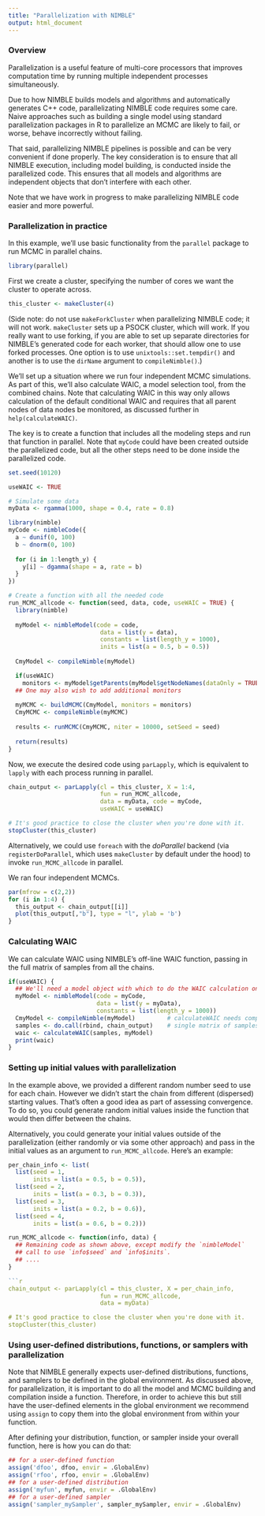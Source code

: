 ```yaml
---
title: "Parallelization with NIMBLE"
output: html_document
---
```


### Overview

Parallelization is a useful feature of multi-core processors that improves computation time by running multiple independent processes simultaneously.

Due to how NIMBLE builds models and algorithms and automatically generates C++ code, parallelizating NIMBLE code requires some care. Naive approaches such as building a single model using standard parallelization packages in R to parallelize an MCMC are likely to fail, or worse, behave incorrectly without failing.

That said, parallelizing NIMBLE pipelines is possible and can be very convenient if done properly. The key consideration is to ensure that all NIMBLE execution, including model building, is conducted inside the parallelized code. This ensures that all models and algorithms are independent objects that don't interfere with each other.

Note that we have work in progress to make parallelizing NIMBLE code easier and more powerful.

### Parallelization in practice

In this example, we'll use basic functionality from the  `parallel` package to run MCMC in parallel chains.

```r
library(parallel)
```

First we create a cluster, specifying the number of cores we want the cluster to operate across.


```r
this_cluster <- makeCluster(4)
```

(Side note: do not use `makeForkCluster` when parallelizing NIMBLE code; it will not work. `makeCluster` sets up a PSOCK cluster, which will work. If you really want to use forking, if you are able to set up separate directories for NIMBLE's generated code for each worker, that should allow one to use forked processes. One option is to use `unixtools::set.tempdir()` and another is to use the `dirName` argument to `compileNimble()`.)

We'll set up a situation where we run four independent MCMC simulations.
As part of this, we'll also calculate WAIC, a model selection tool, from the combined chains. Note that calculating WAIC in this way only allows calculation of the default conditional WAIC and requires that all parent nodes of data nodes be monitored, as discussed further in `help(calculateWAIC)`. 

The key is to create a function that includes all the modeling steps and run that function in parallel. Note that `myCode` could have been created outside the parallelized code, but all the other steps need to be done inside the parallelized code.

```r
set.seed(10120)

useWAIC <- TRUE

# Simulate some data
myData <- rgamma(1000, shape = 0.4, rate = 0.8)

library(nimble)
myCode <- nimbleCode({
  a ~ dunif(0, 100)
  b ~ dnorm(0, 100)
  
  for (i in 1:length_y) {
    y[i] ~ dgamma(shape = a, rate = b)
  }
})

# Create a function with all the needed code
run_MCMC_allcode <- function(seed, data, code, useWAIC = TRUE) {
  library(nimble)
  
  myModel <- nimbleModel(code = code,
                          data = list(y = data),
                          constants = list(length_y = 1000),
                          inits = list(a = 0.5, b = 0.5))
  
  CmyModel <- compileNimble(myModel)

  if(useWAIC) 
    monitors <- myModel$getParents(myModel$getNodeNames(dataOnly = TRUE), stochOnly = TRUE)
  ## One may also wish to add additional monitors
  
  myMCMC <- buildMCMC(CmyModel, monitors = monitors)
  CmyMCMC <- compileNimble(myMCMC)
  
  results <- runMCMC(CmyMCMC, niter = 10000, setSeed = seed)
  
  return(results)
}
```

Now, we execute the desired code using `parLapply`, which is equivalent to `lapply` with each process running in parallel. 


```r
chain_output <- parLapply(cl = this_cluster, X = 1:4, 
                          fun = run_MCMC_allcode, 
                          data = myData, code = myCode,
                          useWAIC = useWAIC)

# It's good practice to close the cluster when you're done with it.
stopCluster(this_cluster)
```

Alternatively, we could use `foreach` with the *doParallel* backend (via `registerDoParallel`, which uses `makeCluster` by default under the hood) to invoke `run_MCMC_allcode` in parallel.

We ran four independent MCMCs.

```r
par(mfrow = c(2,2))
for (i in 1:4) {
  this_output <- chain_output[[i]]
  plot(this_output[,"b"], type = "l", ylab = 'b')
}
```

### Calculating WAIC

We can calculate WAIC using NIMBLE's off-line WAIC function, passing in the full matrix of samples from all the chains.

```r
if(useWAIC) {
  ## We'll need a model object with which to do the WAIC calculation on the MCMC samples.
  myModel <- nimbleModel(code = myCode,
                         data = list(y = myData),
                         constants = list(length_y = 1000))
  CmyModel <- compileNimble(myModel)         # calculateWAIC needs compiled model to exist
  samples <- do.call(rbind, chain_output)    # single matrix of samples
  waic <- calculateWAIC(samples, myModel)
  print(waic)
}
```

### Setting up initial values with parallelization

In the example above, we provided a different random number seed to use for each chain. However we didn't start the chain from different (dispersed) starting values. That's often a good idea as part of assessing convergence. To do so, you could generate random initial values inside the function that would then differ between the chains.

Alternatively, you could generate your initial values outside of the parallelization (either randomly or via some other approach) and pass in the initial values as an argument to `run_MCMC_allcode`. Here's an example:

```r
per_chain_info <- list(
  list(seed = 1,
       inits = list(a = 0.5, b = 0.5)),
  list(seed = 2,
       inits = list(a = 0.3, b = 0.3)),
  list(seed = 3,
       inits = list(a = 0.2, b = 0.6)),
  list(seed = 4,
       inits = list(a = 0.6, b = 0.2)))

run_MCMC_allcode <- function(info, data) {
  ## Remaining code as shown above, except modify the `nimbleModel`
  ## call to use `info$seed` and `info$inits`.
  ## ....
}

```r
chain_output <- parLapply(cl = this_cluster, X = per_chain_info, 
                          fun = run_MCMC_allcode, 
                          data = myData)

# It's good practice to close the cluster when you're done with it.
stopCluster(this_cluster)
```



### Using user-defined distributions, functions, or samplers with parallelization

Note that NIMBLE generally expects user-defined distributions, functions, and samplers to be defined in the global environment. As discussed above, for parallelization, it is important to do all the model and MCMC building and compilation inside a function. Therefore, in order to achieve this but still have the user-defined elements in the global environment we recommend using `assign` to copy them into the global environment from within your function.

After defining your distribution, function, or sampler inside your overall function, here is how you can do that:

```r
## for a user-defined function
assign('dfoo', dfoo, envir = .GlobalEnv)
assign('rfoo', rfoo, envir = .GlobalEnv)
## for a user-defined distribution
assign('myfun', myfun, envir = .GlobalEnv)
## for a user-defined sampler
assign('sampler_mySampler', sampler_mySampler, envir = .GlobalEnv)
```



